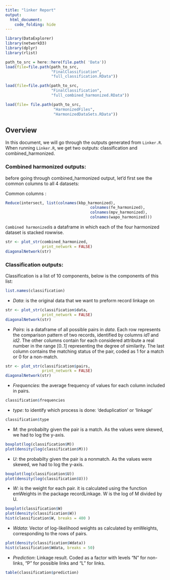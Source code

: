 ```yaml
---
title: "linker Report"
output:
  html_document:
    code_folding: hide
---
```


```r
library(DataExplorer)
library(networkD3)
library(dplyr)
library(rlist)

path_to_src = here::here(file.path( 'Data'))
load(file=file.path(path_to_src,
                    "FinalClassification",
                    "full_classification.RData"))

load(file=file.path(path_to_src,
                    "FinalClassification",
                    "full_combined_harmonized.RData"))

load(file= file.path(path_to_src,
                     "HarmonizedFiles",
                     "HarmonizedDataSets.RData"))
```


## Overview

In this document, we will go through the outputs generated from `Linker.R`.
When running `Linker.R`, we get two outputs: classification and combined_harmonized.


### Combined harmonized outputs:

before going through combined_harmonized output, let'd first see the common columns to all 4 datasets:

Common columns :
```r
Reduce(intersect, list(colnames(kbp_harmonized),
                                     colnames(fe_harmonized),
                                     colnames(mpv_harmonized),
                                     colnames(wapo_harmonized)))
```



`Combined harmonized`is a dataframe in which each of the four harmonized dataset is stacked rowwise.

```r
str <- plot_str(combined_harmonized,
                print_network = FALSE)
diagonalNetwork(str)

```


### Classification outputs:

Classification is a list of 10 components, below is the components of this list:
```r
list.names(classification)
```

* *Data*: is the original data that we want to preform record linkage on
```r
str <- plot_str(classification$data,
                print_network = FALSE)
diagonalNetwork(str)
```

* *Pairs*: is a dataframe of all possible pairs in _data_.
Each row represents the comparison pattern of two records, identified by columns *id1* and *id2*. The other columns contain for each considered attribute a real number in the range [0..1] representing the degree of similarity. The last column
contains the matching status of the pair, coded as 1 for a match or 0 for a non-match.
```r
str <- plot_str(classification$pairs,
                print_network = FALSE)
diagonalNetwork(str)

```


* *Frequencies*: the average frequency of values for each column included in pairs.
```r
classification$frequencies
```

* *type*: to identify which process is done: 'deduplication' or 'linkage'
```r
classification$type
```

* *M*: the probabilty given the pair is a match. 
As the values were skewed, we had to log the y-axis.
```r

boxplot(log(classification$M))
plot(density(log(classification$M)))

```

* *U*: the probabilty given the pair is a nonmatch. 
As the values were skewed, we had to log the y-axis.
```r

boxplot(log(classification$U))
plot(density(log(classification$U)))

```


* *W*: is the weight for each pair. it is calculated using the function emWeights in the package recordLinkage.
W is the log of M divided by U.

```r
boxplot(classification$W)
plot(density(classification$W))
hist(classification$W, breaks = 400 )
```

* *Wdata*: Vector of log-likelihood weights as calculated by emWeights,
corresponding to the rows of pairs.

```r
plot(density(classification$Wdata))
hist(classification$Wdata, breaks = 50)
```


* *Prediction*: Linkage result. Coded as a factor with levels "N" for non-links, "P" for possible links and "L" for links.

```r
table(classification$prediction)
```






